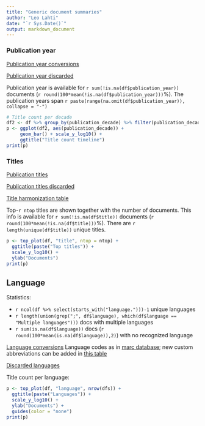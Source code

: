 ```yaml
---
title: "Generic document summaries"
author: "Leo Lahti"
date: "`r Sys.Date()`"
output: markdown_document
---
```



### Publication year

[Publication year conversions](output.tables/publication_year_conversion.csv)

[Publication year discarded](output.tables/publication_year_discarded.csv)

Publication year is available for `r sum(!is.na(df$publication_year))` documents (`r round(100*mean(!is.na(df$publication_year)))`%). The publication years span `r paste(range(na.omit(df$publication_year)), collapse = "-")`

```r
# Title count per decade
df2 <- df %>% group_by(publication_decade) %>% filter(publication_decade < 2010) 
p <- ggplot(df2, aes(publication_decade)) +
     geom_bar() + scale_y_log10() +
     ggtitle("Title count timeline")
print(p)
```


### Titles

[Publication titles](output.tables/title_accepted.csv)

[Publication titles discarded](output.tables/title_discarded.csv)

[Title harmonization table](output.tables/title_conversion_nontrivial.csv)

Top-`r ntop` titles are shown together with the number of documents. This info is available for `r sum(!is.na(df$title))` documents (`r round(100*mean(!is.na(df$title)))`%). There are `r length(unique(df$title))` unique titles.

```r
p <- top_plot(df, "title", ntop = ntop) +
  ggtitle(paste("Top titles")) +
  scale_y_log10() +
  ylab("Documents")
print(p)
```

## Language

Statistics:

 * `r ncol(df %>% select(starts_with("language.")))-1` unique languages
 * `r length(union(grep(";", df$language), which(df$language == "Multiple languages")))` docs with multiple languages
 * `r sum(is.na(df$language))` docs (`r round(100*mean(is.na(df$language)),2)`) with no recognized language 
 
[Language conversions](output.tables/language_conversion.csv) Language codes as in [marc database](http://www.loc.gov/marc/languages/language_code.html); new custom abbreviations can be added in [this table](https://github.com/rOpenGov/bibliographica/blob/master/inst/extdata/language_abbreviations.csv)

[Discarded languages](output.tables/language_discarded.csv)

Title count per language:

```r
p <- top_plot(df, "language", nrow(dfs)) +
  ggtitle(paste("Languages")) +
  scale_y_log10() +
  ylab("Documents") +
  guides(color = "none")
print(p)
```

